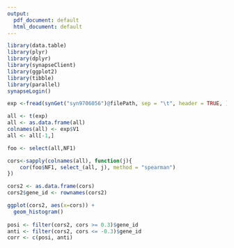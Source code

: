 ```yaml
---
output:
  pdf_document: default
  html_document: default
---
```


```r
library(data.table)
library(plyr)
library(dplyr)
library(synapseClient)
library(ggplot2)
library(tibble)
library(parallel)
synapseLogin()

exp <-fread(synGet("syn9706056")@filePath, sep = "\t", header = TRUE, )
```

```r
all <- t(exp)
all <- as.data.frame(all)
colnames(all) <- exp$V1
all <- all[-1,]
```

```r
foo <- select(all,NF1)

cors<-sapply(colnames(all), function(j){
    cor(foo$NF1, select_(all, j), method = "spearman")
})

cors2 <- as.data.frame(cors)
cors2$gene_id <- rownames(cors2)

ggplot(cors2, aes(x=cors)) +
  geom_histogram()
  
posi <- filter(cors2, cors >= 0.3)$gene_id
anti <- filter(cors2, cors <= -0.3)$gene_id
corr <- c(posi, anti)
```



